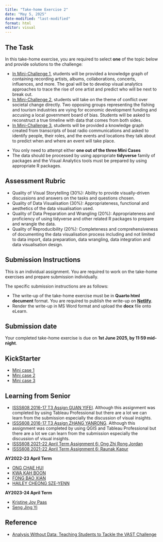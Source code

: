 ```yaml
---
title: "Take-home Exercise 2"
date: "May 5, 2025"
date-modified: "last-modified"
format: html
editor: visual
---
```


## The Task

In this take-home exercise, you are required to select **one** of the topic below and provide solutions to the challenge:

-   [In Mini-Challenge 1](https://vast-challenge.github.io/2025/MC1.html), students will be provided a knowledge graph of containing recording artists, albums, collaborations, concerts, influences, and more. The goal will be to develop visual analytics approaches to trace the rise of one artist and predict who will be next to break out.
-   [In Mini-Challenge 2](https://vast-challenge.github.io/2025/MC2.html), students will take on the theme of conflict over societal change directly. Two opposing groups representing the fishing and tourism industries are vying for economic development funding and accusing a local government board of bias. Students will be asked to reconstruct a true timeline with data that comes from both sides.
-   [In Mini-Challenge 3](https://vast-challenge.github.io/2025/MC3.html), students will be provided a knowledge graph created from transcripts of boat radio communications and asked to identify people, their roles, and the events and locations they talk about to predict when and where an event will take place.

::: callout-important
-   You only need to attempt either **one out of the three Mini Cases**
-   The data should be processed by using appropriate **tidyverse** family of packages and the Visual Analytics tools must be prepared by using appropriate R packages.
:::

## Assessment Rubric

-   Quality of Visual Storytelling (30%): Ability to provide visually-driven discussions and answers on the tasks and questions chosen.
-   Quality of Data Visualisation (30%): Appropriateness, functional and aesthetics of the data visualisation used.
-   Quality of Data Preparation and Wrangling (20%): Appropriateness and proficiency of using tidyverse and other related R packages to prepare and wrangle the data.
-   Quality of Reproducibility (20%): Completeness and comprehensiveness of documenting the data visualisation process including and not limited to data import, data preparation, data wrangling, data integration and data visualisation design.

## Submission Instructions

This is an individual assignment. You are required to work on the take-home exercises and prepare submission individually.

::: callout-important
The specific submission instructions are as follows:

-   The write-up of the take-home exercise must be in **Quarto html document** format. You are required to publish the write-up on [**Netlify**](https://www.netlify.com/).
-   Render the write-up in MS Word format and upload the **docx** file onto eLearn.
:::

## Submission date

Your completed take-home exercise is due on **1st June 2025, by 11:59 mid-night**.

## KickStarter

-   [Mini case 1](MC1-kickstarter.html)
-   [Mini case 2](MC2-kickstarter.html)
-   [Mini case 3](MC3-kickstarter.html)

## Learning from Senior

-   [ISSS608 2016-17 T3 Assign GUAN YIFEI](https://wiki.smu.edu.sg/1617t3isss608g1/ISSS608_2016-17_T3_Assign_GUAN_YIFEI). Although this assignment was completed by using Tableau Professional but there are a lot we can learn from the submission especially the discussion of visual insights.
-   [ISSS608 2016-17 T3 Assign ZHANG YANRONG](https://wiki.smu.edu.sg/1617t3isss608g1/ISSS608_2016-17_T3_Assign_ZHANG_YANRONG). Although this assignment was completed by using QGIS and Tableau Professional but there are a lot we can learn from the submission especially the discussion of visual insights.
-   [ISSS608 2021-22 April Term Assignment 6: Ong Zhi Rong Jordan](https://isss608-jordan-va.netlify.app/th_ex6/th_ex6.html)
-   [ISSS608 2021-22 April Term Assignment 6: Raunak Kapur](https://isss608-raunakkapur.netlify.app/th_ex/the6)

**AY2022-23 April Term**

-   [ONG CHAE HUI](https://smu-isss608-vaa.netlify.app/take-home_ex/take-home_ex03/take-home_ex03#overview)
-   [KWA KAH BOON](https://cosmic-boon.netlify.app/take-home_ex/take-home_ex03/take-home_ex3)
-   [FONG BAO XIAN](https://fongbx-isss608-visual-analytics.netlify.app/take-home%20ex/take-home_ex03/take-home_ex03)
-   [HAILEY CHEONG SZE-YENN](https://isss608-ay2023-haileycsy.netlify.app/take-home_ex/take-home_ex03/take-home_ex03)

**AY2023-24 April Term**

-   [Kristine Joy Paas](https://isss608-kjcpaas.netlify.app/take-home_exs/ex3/take-home_ex3)
-   [Seng Jing Yi](https://jingyi-vaa.netlify.app/take-home_ex/take-home_ex03/take-home_ex03_eda)

## Reference

-   [Analysis Without Data: Teaching Students to Tackle the VAST Challenge](https://par.nsf.gov/servlets/purl/10394301)
